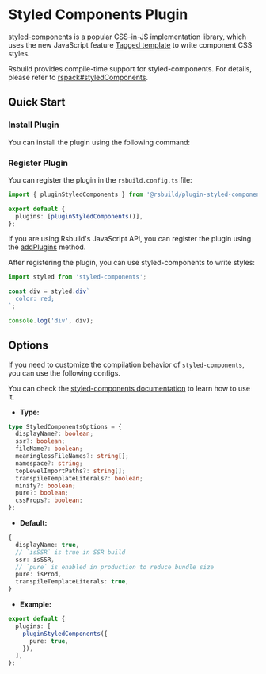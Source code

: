 # Styled Components Plugin

[styled-components](https://styled-components.com/) is a popular CSS-in-JS implementation library, which uses the new JavaScript feature [Tagged template](https://developer.mozilla.org/en-US/docs/Web/JavaScript/Reference/Template_literals#tagged_templates) to write component CSS styles.

Rsbuild provides compile-time support for styled-components. For details, please refer to [rspack#styledComponents](https://www.rspack.dev/guide/loader.html#optionsrspackexperimentsstyledcomponents).

## Quick Start

### Install Plugin

You can install the plugin using the following command:


<PackageManagerTabs command="add @rsbuild/plugin-styled-components -D" />

### Register Plugin

You can register the plugin in the `rsbuild.config.ts` file:

```ts title="rsbuild.config.ts"
import { pluginStyledComponents } from '@rsbuild/plugin-styled-components';

export default {
  plugins: [pluginStyledComponents()],
};
```

If you are using Rsbuild's JavaScript API, you can register the plugin using the [addPlugins](/api/javascript-api/instance.html#rsbuildaddplugins) method.

After registering the plugin, you can use styled-components to write styles:

```ts
import styled from 'styled-components';

const div = styled.div`
  color: red;
`;

console.log('div', div);
```

## Options

If you need to customize the compilation behavior of `styled-components`, you can use the following configs.

You can check the [styled-components documentation](https://www.rspack.dev/zh/guide/loader.html#optionsrspackexperimentsstyledcomponents) to learn how to use it.

- **Type:**

```ts
type StyledComponentsOptions = {
  displayName?: boolean;
  ssr?: boolean;
  fileName?: boolean;
  meaninglessFileNames?: string[];
  namespace?: string;
  topLevelImportPaths?: string[];
  transpileTemplateLiterals?: boolean;
  minify?: boolean;
  pure?: boolean;
  cssProps?: boolean;
};
```

- **Default:**

```ts
{
  displayName: true,
  // `isSSR` is true in SSR build
  ssr: isSSR,
  // `pure` is enabled in production to reduce bundle size
  pure: isProd,
  transpileTemplateLiterals: true,
}
```

- **Example:**

```ts title="rsbuild.config.ts"
export default {
  plugins: [
    pluginStyledComponents({
      pure: true,
    }),
  ],
};
```
